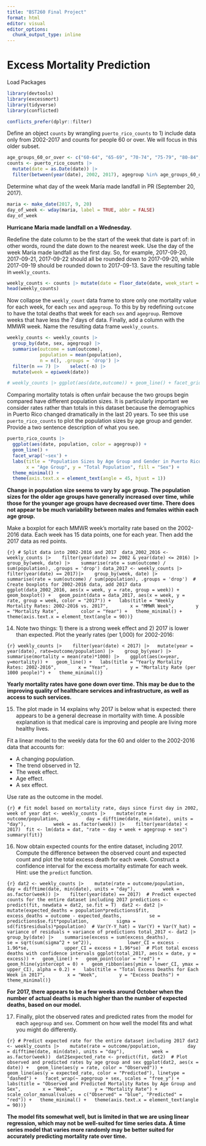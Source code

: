 ```yaml
---
title: "BST260 Final Project"
format: html
editor: visual
editor_options: 
  chunk_output_type: inline
---
```


# Excess Mortality Prediction

Load Packages

```r
library(devtools) 
library(excessmort)
library(tidyverse)
library(conflicted)

conflicts_prefer(dplyr::filter)
```

Define an object `counts` by wrangling `puerto_rico_counts` to 1) include data only from 2002-2017 and counts for people 60 or over. We will focus in this older subset.

```r
age_groups_60_or_over <- c("60-64", "65-69", "70-74", "75-79", "80-84", "85-Inf") 
counts <- puerto_rico_counts |>    
  mutate(date = as.Date(date)) |>    
  filter(between(year(date), 2002, 2017), agegroup %in% age_groups_60_or_over)
```

Determine what day of the week María made landfall in PR (September 20, 2017).

```r
maria <- make_date(2017, 9, 20) 
day_of_week <- wday(maria, label = TRUE, abbr = FALSE)  
day_of_week
```

**Hurricane Maria made landfall on a Wednesday.**

Redefine the date column to be the start of the week that date is part of: in other words, round the date down to the nearest week. Use the day of the week María made landfall as the first day. So, for example, 2017-09-20, 2017-09-21, 2017-09-22 should all be rounded down to 2017-09-20, while 2017-09-19 should be rounded down to 2017-09-13. Save the resulting table in `weekly_counts`.

```r
weekly_counts <- counts |> mutate(date = floor_date(date, week_start = 3, unit = "week"))  
head(weekly_counts) 
```

Now collapse the `weekly_count` data frame to store only one mortality value for each week, for each `sex` and `agegroup`. To this by by redefining `outcome` to have the total deaths that week for each `sex` and `agegroup`. Remove weeks that have less the 7 days of data. Finally, add a column with the MMWR week. Name the resulting data frame `weekly_counts`.

```r
weekly_counts <- weekly_counts |>    
  group_by(date, sex, agegroup) |>    
  summarise(outcome = sum(outcome), 
            population = mean(population), 
            n = n(), .groups = 'drop') |>    
  filter(n == 7) |>    select(-n) |>    
  mutate(week = epiweek(date))  

# weekly_counts |> ggplot(aes(date,outcome)) + geom_line() + facet_grid(agegroup~sex)  head(weekly_counts) dim(weekly_counts)}`
```

Comparing mortality totals is often unfair because the two groups begin compared have different population sizes. It is particularly important we consider rates rather than totals in this dataset because the demographics in Puerto Rico changed dramatically in the last 20 years. To see this use `puerto_rico_counts` to plot the population sizes by age group and gender. Provide a two sentence description of what you see.

```r
puerto_rico_counts |>    
  ggplot(aes(date, population, color = agegroup)) +     
  geom_line() +      
  facet_wrap('~sex') +     
  labs(title = "Population Sizes by Age Group and Gender in Puerto Rico", 
       x = "Age Group", y = "Total Population", fill = "Sex") +     
  theme_minimal() +     
  theme(axis.text.x = element_text(angle = 45, hjust = 1))
```

**Change in population size seems to vary by age group. The population sizes for the older age groups have generally increased over time, while those for the younger age groups have decreased over time. There does not appear to be much variability between males and females within each age group.**

Make a boxplot for each MMWR week's mortality rate based on the 2002-2016 data. Each week has 15 data points, one for each year. Then add the 2017 data as red points.

`{r} # Split data into 2002-2016 and 2017  data_2002_2016 <- weekly_counts |>    filter(year(date) >= 2002 & year(date) <= 2016) |>    group_by(week, date) |>    summarise(rate = sum(outcome) / sum(population), .groups = 'drop') data_2017 <- weekly_counts |>    filter(year(date) == 2017)|>    group_by(week, date) |>    summarise(rate = sum(outcome) / sum(population), .groups = 'drop')  # Create boxplots for 2002-2016 data, add 2017 data ggplot(data_2002_2016, aes(x = week, y = rate, group = week)) +   geom_boxplot() +   geom_point(data = data_2017, aes(x = week, y = rate, group = week, color = "2017")) +   labs(title = "Weekly Mortality Rates: 2002-2016 vs. 2017",        x = "MMWR Week",        y = "Mortality Rate",        color = "Year") +   theme_minimal() +   theme(axis.text.x = element_text(angle = 90))}`

14. Note two things: 1) there is a strong week effect and 2) 2017 is lower than expected. Plot the yearly rates (per 1,000) for 2002-2016:

`{r} weekly_counts |>    filter(year(date) < 2017) |>   mutate(year = year(date), rate=outcome/population) |>    group_by(year) |>    summarise(mortality = mean(rate)*1000) |>    ggplot(aes(x=year, y=mortality)) +   geom_line() +   labs(title = "Yearly Mortality Rates: 2002-2016",        x = "Year",        y = "Mortality Rate (per 1000 people)") +   theme_minimal()}`

**Yearly mortality rates have gone down over time. This may be due to the improving quality of healthcare services and infrastructure, as well as access to such services.**

15. The plot made in 14 explains why 2017 is below what is expected: there appears to be a general decrease in mortality with time. A possible explanation is that medical care is improving and people are living more healthy lives.

Fit a linear model to the weekly data for the 60 and older to the 2002-2016 data that accounts for:

-   A changing population.
-   The trend observed in 12.
-   The week effect.
-   Age effect.
-   A sex effect.

Use rate as the outcome in the model.

`{r} # fit model based on mortality rate, days since first day in 2002, week of year dat <- weekly_counts |>    mutate(rate = outcome/population,          day = difftime(date, min(date), units = "day"),          week = as.factor(week)) |>    filter(year(date) < 2017)  fit <- lm(data = dat, "rate ~ day + week + agegroup + sex") summary(fit)}`

16. Now obtain expected counts for the entire dataset, including 2017. Compute the difference between the observed count and expected count and plot the total excess death for each week. Construct a confidence interval for the excess mortality estimate for each week. Hint: use the `predict` function.

`{r} dat2 <- weekly_counts |>    mutate(rate = outcome/population,          day = difftime(date, min(date), units = "day"),          week = as.factor(week)) |>    filter(year(date) == 2017)  # Predict expected counts for the entire dataset including 2017 predictions <- predict(fit, newdata = dat2, se.fit = T)  dat2 <- dat2 |>    mutate(expected_deaths = population*predictions$fit,          excess_deaths = outcome - expected_deaths,          se = predictions$se.fit*population,          sigma = sd(fit$residuals)*population)  # Var(Y-Y_hat) = Var(Y) + Var(Y_hat) = variance of residuals + variance of predictions total_2017 <- dat2 |>    group_by(date) |>    summarise(excess = sum(excess_deaths),              se = sqrt(sum(sigma^2 + se^2)),             lower_CI = excess - 1.96*se,             upper_CI = excess + 1.96*se)  # Plot total excess deaths with confidence intervals ggplot(total_2017, aes(x = date, y = excess)) +   geom_line() +   geom_point(color = "red") +   geom_hline(yintercept = 0) +   geom_ribbon(aes(ymin = lower_CI, ymax = upper_CI), alpha = 0.2) +   labs(title = "Total Excess Deaths for Each Week in 2017",        x = "Week",        y = "Excess Deaths") +   theme_minimal()}`

**For 2017, there appears to be a few weeks around October when the number of actual deaths is much higher than the number of expected deaths, based on our model.**

17. Finally, plot the observed rates and predicted rates from the model for each `agegroup` and `sex`. Comment on how well the model fits and what you might do differently.

`{r} # Predict expected rate for the entire dataset including 2017 dat2 <- weekly_counts |>    mutate(rate = outcome/population,          day = difftime(date, min(date), units = "day"),          week = as.factor(week))  dat2$expected_rate <- predict(fit, dat2)  # Plot observed and predicted rates by age group and sex ggplot(dat2, aes(x = date)) +   geom_line(aes(y = rate, color = "Observed")) +   geom_line(aes(y = expected_rate, color = "Predicted"), linetype = "dashed") +   facet_wrap(~ agegroup + sex, scales = "free_y") +   labs(title = "Observed and Predicted Mortality Rates by Age Group and Sex",        x = "Week",        y = "Mortality Rate") +   scale_color_manual(values = c("Observed" = "blue", "Predicted" = "red")) +   theme_minimal() +   theme(axis.text.x = element_text(angle = 90))}`

**The model fits somewhat well, but is limited in that we are using linear regression, which may not be well-suited for time series data. A time series model that varies more randomly may be better suited for accurately predicting mortality rate over time.**

